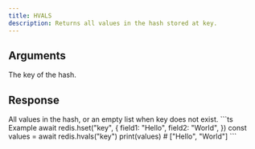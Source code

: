 ```yaml
---
title: HVALS
description: Returns all values in the hash stored at key.
---
```


## Arguments

<ParamField body="key" type="string" required>
  The key of the hash.
</ParamField>



## Response

<ResponseField type="unknown[]" required>
  All values in the hash, or an empty list when key does not exist.
</ResponseField>

<RequestExample>
```ts Example
await redis.hset("key", {
  field1: "Hello",
  field2: "World",
})
const values = await redis.hvals("key")
print(values) # ["Hello", "World"]
```
</RequestExample>
